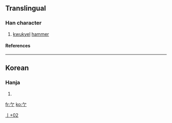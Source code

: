 ==Translingual==
===Han character===
{{Han char|rn=6|rad=亅|as=02|sn=3|four=|canj=弓弓 (NN), 人弓 (ON), X弓弓 (XNN), X人弓 (XON)}}
# [[kwukyel]] [[hammer]]
====References====
{{Han ref|kx=0085.151|hdz=10032.021|uh=4E87|ud=20103}}
----
==Korean==
===Hanja===
{{ko-hanja|hangeul=[[마]]|rv=ma|mr=ma}}
# {{defn|Korean}}


[[Category:Korean-only CJKV Characters|亅+02]]

[[fr:亇]]
[[ko:亇]]